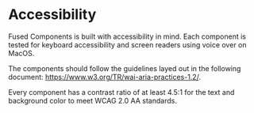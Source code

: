 <Meta title="Info / Accessibility" />

# Accessibility

Fused Components is built with accessibility in mind.  Each component is tested for keyboard accessibility and screen readers using voice over on MacOS. 

The components should follow the guidelines layed out in the following document: https://www.w3.org/TR/wai-aria-practices-1.2/.

Every component has a contrast ratio of at least 4.5:1 for the text and background color to meet WCAG 2.0 AA standards. 